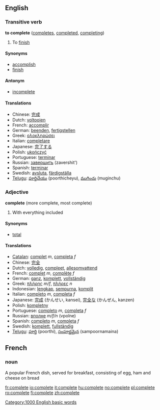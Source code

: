 ==English==

{{rank|distribute|ordinary|forms|948|complete|access|ways|grave}}

===Transitive verb===
'''to complete''' ([[completes]], [[completed]], [[completing]])

# To [[finish]]<!-- please improve -->

====Synonyms====
*[[accomplish]]
*[[finish]]

====Antonym====
*[[incomplete]]

====Translations====
*Chinese: [[完成]]
*Dutch: [[voltooien]]
*French: [[accomplir]]
*German: [[beenden]], [[fertigstellen]]
*Greek: [[ολοκληρώσει]]
*Italian: [[completare]]
*Japanese: [[完了する]]<!-- please check -->
*Polish: [[ukończyć]]
*Portuguese: [[terminar]]
*Russian: [[завершить]] (zavershit')
*Spanish: [[terminar]]
*Swedish: [[avsluta]], [[färdigställa]]
*[[Telugu]]: [[పూర్తిచేయు]] (poorthicheyu), [[ముగించు]] (muginchu)

=== Adjective ===
'''complete''' (more complete, most complete)

# With everything included

==== Synonyms ====
*[[total]]

==== Translations ====
*[[Catalan]]: [[complet]] ''m'', [[completa]] ''f''
*Chinese: [[完全]]
*Dutch: [[volledig]], [[compleet]], [[allesomvattend]]
*French: [[complet]] ''m'', [[complète]] ''f''
*German: [[ganz]], [[komplett]], [[vollständig]]
*Greek: [[πλήρης]] ''m/f'', [[πλήρες]] ''n''
*Indonesian: [[lengkap]], [[sempurna]], [[komplit]]
*Italian: [[completo]] ''m'', [[completa]] ''f''
*Japanese: [[完成]] (かんせい, kansei), [[完全]]な (かんぜん, kanzen)
*Polish: [[kompletny]]
*Portuguese: [[completo]] ''m'', [[completa]] ''f''
*Russian: [[вполне]] ''m/f/n'' (vpolne)
*Spanish: [[completo]] ''m'', [[completa]] ''f''
*Swedish: [[komplett]], [[fullständig]]
*[[Telugu]]: [[పూర్తి]] (poorthi), [[సంపూర్ణమైన]] (sampoornamaina)

==French==
===noun===
A popular French dish, served for breakfast, consisting of egg, ham and cheese on bread

[[Category:1000 English basic words]]

[[fr:complete]]
[[io:complete]]
[[it:complete]]
[[hu:complete]]
[[no:complete]]
[[pl:complete]]
[[ro:complete]]
[[fi:complete]]
[[zh:complete]]